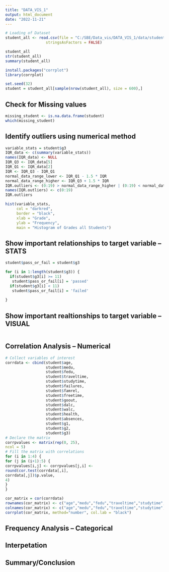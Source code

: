 ```yaml
---
title: "DATA_VIS_1"
output: html_document
date: "2022-11-21"
---
```


```r
# Loading of Dataset
student_all <- read.csv(file = "C:/SBE/Data_vis/DATA_VIS_1/data/student.csv",
                  stringsAsFactors = FALSE)

student_all
str(student_all)
summary(student_all)

install.packages("corrplot")
library(corrplot)


```
```r
set.seed(32)
student = student_all[sample(nrow(student_all), size = 600),]
```
## Check for Missing values
``` r
missing_student <- is.na.data.frame(student)
which(missing_student)
```
## Identify outliers using numerical method
```r
variable_stats = student$g3
IQR_data <- c(summary(variable_stats))
names(IQR_data) <- NULL
IQR_Q3 <- IQR_data[5]
IQR_Q1 <- IQR_data[2]
IQR <- IQR_Q3 - IQR_Q1
normal_data_range_lower <- IQR_Q1 - 1.5 * IQR
normal_data_range_higher <- IQR_Q3 + 1.5 * IQR
IQR.outliers <- (0:19) > normal_data_range_higher | (0:19) < normal_data_range_lower
names(IQR.outliers) <- c(0:19)
IQR.outliers

hist(variable_stats,
     col = "darkred",
     border = "black",
     xlab = "Grade",
     ylab = "Frequency",
     main = "Histogram of Grades all Students")
``` 
## Show important relationships to target variable -- STATS
```r
student$pass_or_fail = student$g3

for (i in 1:length(student$g3)) {
  if(student$g3[i] >= 11)
   student$pass_or_fail[i] = 'passed'
  if(student$g3[i] < 11)
   student$pass_or_fail[i] = 'failed'
     
}

```
## Show important realtionships to target variable -- VISUAL
```r


```
## Correlation Analysis -- Numerical
```r
# Collect variables of interest
corrdata <- cbind(student$age,
                  student$medu,
                  student$fedu,
                  student$traveltime,
                  student$studytime,
                  student$failures,
                  student$famrel,
                  student$freetime,
                  student$goout,
                  student$dalc,
                  student$walc,
                  student$health,
                  student$absences,
                  student$g1,
                  student$g2,
                  student$g3)
# Declare the matrix
corrpvalues <- matrix(rep(0, 25),
ncol = 5)
# Fill the matrix with correlations
for (i in 1:4) {
for (j in (i+1):5) {
corrpvalues[i,j] <- corrpvalues[j,i] <-
round(cor.test(corrdata[,i],
corrdata[,j])$p.value,
4)
}
}

cor_matrix = cor(corrdata)
rownames(cor_matrix) <- c("age","medu","fedu","traveltime","studytime","failures","famrel","freetime","goout","dalc","walc","health","absences","g1","g2","g3")
colnames(cor_matrix) <- c("age","medu","fedu","traveltime","studytime","failures","famrel","freetime","goout","dalc","walc","health","absences","g1","g2","g3")
corrplot(cor_matrix, method="number", col.lab = "black")
```
## Frequency Analysis -- Categorical



## Interpetation

## Summary/Conclusion 

